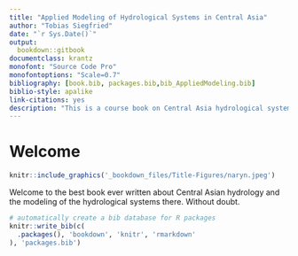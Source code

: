 ```yaml
--- 
title: "Applied Modeling of Hydrological Systems in Central Asia"
author: "Tobias Siegfried"
date: "`r Sys.Date()`"
output:
  bookdown::gitbook
documentclass: krantz 
monofont: "Source Code Pro"
monofontoptions: "Scale=0.7"
bibliography: [book.bib, packages.bib,bib_AppliedModeling.bib]
biblio-style: apalike
link-citations: yes
description: "This is a course book on Central Asia hydrological systems and hydrological modeling."
---
```


# Welcome {-}

```r
knitr::include_graphics('_bookdown_files/Title-Figures/naryn.jpeg')
```

Welcome to the best book ever written about Central Asian hydrology and the modeling of the hydrological systems there. Without doubt. 



```r
# automatically create a bib database for R packages
knitr::write_bib(c(
  .packages(), 'bookdown', 'knitr', 'rmarkdown'
), 'packages.bib')
```
